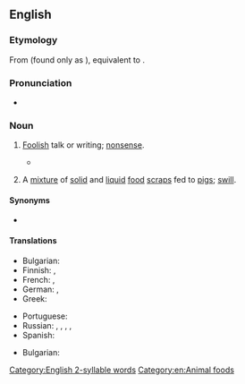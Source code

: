 ==English==

===Etymology===
From {{inh|en|enm|*hoggewasch}} (found only as {{cog|enm|hoggyswasch|lit=hog's wash|t=refuse of the kitchen for feeding pigs}}), equivalent to {{af|en|hog|wash}}.

===Pronunciation===
* {{audio|en-us-hogwash.ogg|Audio (US)|lang=en}}

===Noun===
{{en-noun|-}}

# {{lb|en|informal|figurative}} [[foolish|Foolish]] talk or writing; [[nonsense]].
#: {{syn|en|nonsense}}
#* {{quote-book
|year=2016
|author=T. Colin Campbell
|author2=Thomas M. Campbell
|title=The China Study: Revised and Expanded Edition
|publisher=BenBella Books, Inc.
|page=214
|passage=We have more faith in the average American than that. It’s not true that Americans love '''hogwash'''— it’s that '''hogwash''' inundates Americans, whether they want it or not! Some Americans want the truth— they just haven’t been able to find it because it is drowned out by '''hogwash'''.}}
# {{lb|en|literal}} A [[mixture]] of [[solid]] and [[liquid]] [[food]] [[scrap]]s fed to [[pig]]s; [[swill]]. {{defdate|from mid 15th c.}}
#: {{syn|en|slop|slops|swill}}

====Synonyms====
* {{sense|foolish talk}} {{seeSynonyms|nonsense|sense=1}}

====Translations====
{{trans-top|nonsense}}
* Bulgarian: {{t+|bg|глу́пости|f-p}}
* Finnish: {{t+|fi|pötypuhe}}, {{t+|fi|hölynpöly}}
* French: {{t+|fr|baratin|m}}, {{t+|fr|boniment|m}}
* German: {{t+|de|Quatsch|m}}, {{t+|de|Unsinn|m}}
* Greek: {{t+|el|κουραφέξαλα|n-p|sc=Grek}}
{{trans-mid}}
* Portuguese: {{t+|pt|disparate|m}}
* Russian: {{t+|ru|бред си́вой кобы́лы|m}} {{qualifier|lit.: delirium of a grey mare}}, {{t+|ru|вздор|m}}, {{t+|ru|ерунда́|f}}, {{t+|ru|глу́пости|f-p}}, {{t+|ru|фигня́|f}} {{qualifier|slang}}
* Spanish: {{t+|es|tonterías|f-p}}
{{trans-bottom}}

{{trans-top|[[scrap]]s fed to [[pig]]s}}
* Bulgarian: {{t+|bg|помия|f}}
{{trans-mid}}

{{trans-bottom}}

[[Category:English 2-syllable words]]
[[Category:en:Animal foods]]